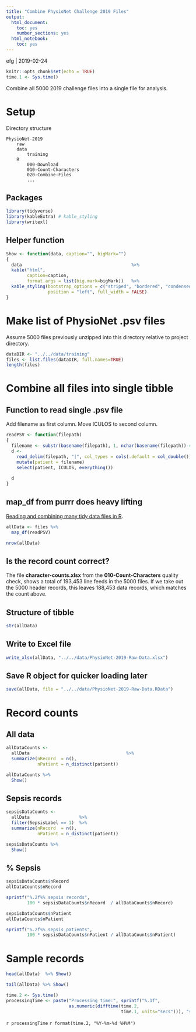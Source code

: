 ```yaml
---
title: "Combine PhysioNet Challenge 2019 Files"
output:
  html_document:
    toc: yes
    number_sections: yes
  html_notebook:
    toc: yes
---
```


<style type="text/css">
div#TOC li {
    list-style:none;
    background-image:none;
    background-repeat:none;
    background-position:0;
}
</style> 

efg | 2019-02-24

```r
knitr::opts_chunk$set(echo = TRUE)
time.1 <- Sys.time()  
```

Combine all 5000 2019 challenge files into a single file for analysis.

# Setup

Directory structure

```
PhysioNet-2019
    raw
    data
        training
    R
        000-Download
        010-Count-Characters
        020-Combine-Files
        ...
```

## Packages

```r
library(tidyverse)
library(kableExtra) # kable_styling
library(writexl)
```

## Helper function

```r
Show <- function(data, caption="", bigMark="")
{
  data                                          %>%
  kable("html",
        caption=caption,
        format.args = list(big.mark=bigMark))   %>%
  kable_styling(bootstrap_options = c("striped", "bordered", "condensed"),
                position = "left", full_width = FALSE)
}
```                  

# Make list of PhysioNet .psv files

Assume 5000 files previously unzipped into this directory relative to project directory.

```r
dataDIR <- "../../data/training" 
files <- list.files(dataDIR, full.names=TRUE)
length(files)
```

# Combine all files into single tibble

## Function to read single .psv file

Add filename as first column.  Move ICULOS to second column.

```r
readPSV <- function(filepath)
{
  filename <- substr(basename(filepath), 1, nchar(basename(filepath))-4)
  d <-  
    read_delim(filepath, "|", col_types = cols(.default = col_double()))  %>%
    mutate(patient = filename)                                            %>%
    select(patient, ICULOS, everything())
  
  d
}
```

## map_df from purrr does heavy lifting

[Reading and combining many tidy data files in R](https://serialmentor.com/blog/2016/6/13/reading-and-combining-many-tidy-data-files-in-R).

```r
allData <- files %>%
  map_df(readPSV)  

nrow(allData)
```

## Is the record count correct?

The file **character-counts.xlsx** from the **010-Count-Characters** quality check, shows a total of 193,453 line feeds in the 5000 files.  If we take out the 5000 header records, this leaves 188,453 data records, which matches the count above. 

## Structure of tibble

```r
str(allData)
```

## Write to Excel file

```r
write_xlsx(allData, "../../data/PhysioNet-2019-Raw-Data.xlsx")
```

## Save R object for quicker loading later

```r
save(allData, file = "../../data/PhysioNet-2019-Raw-Data.RData")
```

# Record counts

## All data

```r
allDataCounts <- 
  allData                                     %>%
  summarize(nRecord  = n(),
            nPatient = n_distinct(patient))

allDataCounts %>%
  Show()
```

## Sepsis records

```r
sepsisDataCounts <-
  allData                   %>%
  filter(SepsisLabel == 1)  %>%
  summarize(nRecord  = n(),
            nPatient = n_distinct(patient)) 

sepsisDataCounts %>%
  Show()
```

## % Sepsis

```r
sepsisDataCounts$nRecord
allDataCounts$nRecord

sprintf("%.2f%% sepsis records",
        100 * sepsisDataCounts$nRecord  / allDataCounts$nRecord)
```

```r
sepsisDataCounts$nPatient
allDataCounts$nPatient

sprintf("%.2f%% sepsis patients",
        100 * sepsisDataCounts$nPatient / allDataCounts$nPatient)
```

# Sample records

```r
head(allData)  %>% Show()
```

```r
tail(allData) %>% Show()
```

```r
time.2 <- Sys.time()
processingTime <- paste("Processing time:", sprintf("%.1f",
                        as.numeric(difftime(time.2,
                                            time.1, units="secs"))), "secs\n")
```

`r processingTime`
`r format(time.2, "%Y-%m-%d %H%M")`                      